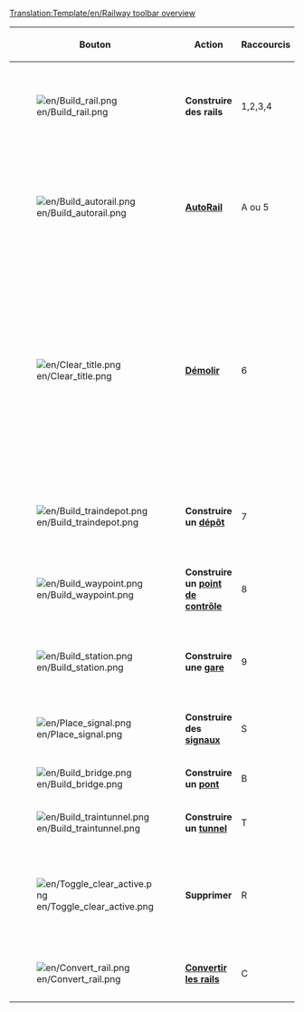 <noinclude>[[Translation:Template/en/Railway toolbar overview]]</noinclude><noinclude></noinclude>
{|{{en/wikitable}}
|- style="background:#efefef"
!width='100' |Bouton
!width='150' |Action
!Raccourcis
!Description

|-
|[[File:en/Build rail.png]]
|'''Construire des rails'''
|1,2,3,4
|Construit des voie(s) dans la direction choisie, vous pouvez cliquer et faire glisser pour les pistes non diagonale. Pas aussi efficace que l'outil Autorail.

|-
|[[File:en/Build autorail.png]]
|'''[[fr/Archive/Manual/Autorail|AutoRail]]'''
|A ou 5
|Un outil très efficace pour construire des pistes dans n'importe quelle direction (alors que peut-être difficile à utiliser au début). Détruit les pistes de la même façon si la touche Ctrl est enfoncée.

|-
|[[File:en/Clear title.png]]
|'''[[fr/Manual/Aménagement Paysager|Démolir]]'''
|6
|La dynamite est utilisée pour nettoyer des espaces, détruire ce que vous avez raté, ou tout ce qui se trouve dans votre passage (enfin, pas le vide). Sachez que cliquer sur une [[fr/Manual/Gares|gare]] supprimera toute le station entière, s'il n'y a pas de train. Pour supprimer cases de la station, une par une, utilisez l'outil Supprimer+Gare [[File:en/Toggle clear active.png]]+[[File:en/Build station.png]] [R].

|-
|[[File:en/Build traindepot.png]]
|'''Construire un [[fr/Manual/Dépôts|dépôt]]'''
|7
|Ouvre la fenêtre de construction des Dépôts pour que vous sélectionniez la direction de votre Dépôt.

|-
|[[File:en/Build waypoint.png]]
|'''Construire un [[fr/Manual/Points de contrôle|point de contrôle]]'''
|8
|Vous permet de construire un point de contrôle sur une voie ferrée.

|-
|[[File:en/Build station.png]]
|'''Construire une [[fr/Manual/Gares|gare]]'''
|9
|Ouvre la fenêtre de construction des gares pour que vous sélectionniez la taille et la direction de votre station.

|-
|[[File:en/Place signal.png]]
|'''Construire des [[fr/Manual/Signaux|signaux]]'''
|S
|Vous permet de placer des signaux sur les voies diverses

|-
|[[File:en/Build bridge.png]]
|'''Construire un [[fr/Manual/Ponts|pont]]'''
|B
|Vous permet de construire des ponts de chemin de fer

|-
|[[File:en/Build traintunnel.png]]
|'''Construire un [[fr/Manual/Tunnels|tunnel]]'''
|T
|Vous permet de construire des tunnels

|-
|[[File:en/Toggle clear active.png]]
|'''Supprimer'''
|R
|Cliquez dessus après avoir choisi un autre outil pour supprimer cet élément. Par exemple, vous pouvez supprimer les signaux d'un chemin de fer ou les stations une par une.

|-
|[[File:en/Convert rail.png]]
|'''[[fr/Manual/Convertir une ligne|Convertir les rails]]'''
|C
|Convertit les rails d'un type vers un autre type sélectionné.

|}